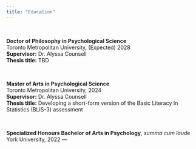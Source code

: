 ```yaml
---
title: "Education"
---
```


<br>

**Doctor of Philosophy in Psychological Science**  
Toronto Metropolitan University, (Expected) 2028  
**Supervisor:** Dr. Alyssa Counsell  
**Thesis title:** TBD  

<br>

**Master of Arts in Psychological Science**  
Toronto Metropolitan University, 2024  
**Supervisor:** Dr. Alyssa Counsell  
**Thesis title:** Developing a short-form version of the Basic Literacy In Statistics (BLIS-3) assessment  

<br>

**Specialized Honours Bachelor of Arts in Psychology**, *summa cum laude*  
York University, 2022
---
